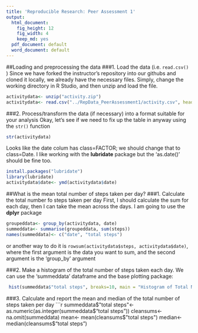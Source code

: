 ```yaml
---
title: 'Reproducible Research: Peer Assessment 1'
output:
  html_document:
    fig_height: 12
    fig_width: 4
    keep_md: yes
  pdf_document: default
  word_document: default
---
```



##Loading and preprocessing the data
###1. Load the data (i.e. `read.csv()` )
Since we have forked the instructor's repository into our githubs and cloned it locally, we already have the necessary files.  Simply, change the working directory in R Studio, and then unzip and load the file.

```r
activitydata<- unzip("activity.zip")
activitydata<- read.csv("../RepData_PeerAssessment1/activity.csv", header=TRUE, sep= ",")
```

###2. Process/transform the data (if necessary) into a format suitable for your analysis
Okay, let's see if we need to fix up the table in anyway using the `str()` function

```r
str(activitydata)
```

Looks like the date colum has class=FACTOR; we should change that to class=Date. I like working with the **lubridate** package but the 'as.date()' should be fine too.
```r
install.packages("lubridate")
library(lubridate)
activitydata$date<- ymd(activitydata$date)
```

##What is the mean total number of steps taken per day?
###1. Calculate the total number fo steps taken per day
First, I should calculate the sum for each day, then I can take the mean across the days. I am going to use the **dplyr** package
```r
groupeddata<- group_by(activitydata, date)
summeddata<- summarise(groupeddata, sum(steps))
names(summeddata)<- c("date", "total steps")
```
or another way to do it is `rowsum(activitydata$steps, activitydata$date)`, where the first argument is the data you want to sum, and the second argument is the 'group_by' argument

###2. Make a histogram of the total number of steps taken each day.
We can use the 'summeddata' dataframe and the base plotting package:
```r
 hist(summeddata$"total steps", breaks=10, main = "Histogram of Total No of Steps by Day")
```

###3. Calculate and report the mean and median of the total number of steps taken per day
```r
summeddata$"total steps"<- as.numeric(as.integer(summeddata$"total steps"))
cleansums<- na.omit(summeddata)
mean<- mean(cleansums$"total steps")
median<- median(cleansums$"total steps")
